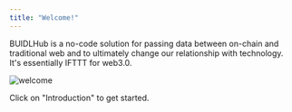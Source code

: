 ```yaml
---
title: "Welcome!"
---
```


BUIDLHub is a no-code solution for passing data between on-chain and traditional web and to ultimately change our relationship with technology. It's essentially IFTTT for web3.0.

![welcome](https://github.com/BUIDLHub/docs/tree/master/src/assets/images/bhub-docs-cover-2.png)


Click on "Introduction" to get started.

